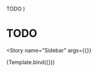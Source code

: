 

<Meta
  title="Components/Sidebar"
  decorators={decorators}
/>

  <Grid container direction="column" spacing={1}>
    <Grid item>
      TODO
    </Grid>
  </Grid>
)

# TODO

<Story
  name="Sidebar"
  args={{}}
>
  {Template.bind({})}
</Story>

